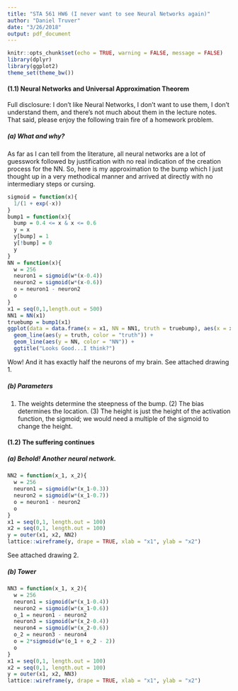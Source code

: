 ```yaml
---
title: "STA 561 HW6 (I never want to see Neural Networks again)"
author: "Daniel Truver"
date: "3/26/2018"
output: pdf_document
---
```


```r
knitr::opts_chunk$set(echo = TRUE, warning = FALSE, message = FALSE)
library(dplyr)
library(ggplot2)
theme_set(theme_bw())
```

#### (1.1) Neural Networks and Universal Approximation Theorem

Full disclosure: I don't like Neural Networks, I don't want to use them, I don't understand them, and there's not much about them in the lecture notes. That said, please enjoy the following train fire of a homework problem.

##### (a) What and why?

As far as I can tell from the literature, all neural networks are a lot of guesswork followed by justification with no real indication of the creation process for the NN. So, here is my approximation to the bump which I just thought up in a very methodical manner and arrived at directly with no intermediary steps or cursing.

```r
sigmoid = function(x){
  1/(1 + exp(-x))
}
bump1 = function(x){
  bump = 0.4 <= x & x <= 0.6
  y = x
  y[bump] = 1
  y[!bump] = 0
  y
}
NN = function(x){
  w = 256
  neuron1 = sigmoid(w*(x-0.4))
  neuron2 = sigmoid(w*(x-0.6))
  o = neuron1 - neuron2
  o
}
x1 = seq(0,1,length.out = 500)
NN1 = NN(x1)
truebump = bump1(x1)
ggplot(data = data.frame(x = x1, NN = NN1, truth = truebump), aes(x = x)) +
  geom_line(aes(y = truth, color = "truth")) +
  geom_line(aes(y = NN, color = "NN")) +
  ggtitle("Looks Good...I think?")
```

Wow! And it has exactly half the neurons of my brain. See attached drawing 1.

##### (b) Parameters

(1) The weights determine the steepness of the bump. (2) The bias determines the location. (3) The height is just the height of the activation function, the sigmoid; we would need a multiple of the sigmoid to change the height.

#### (1.2) The suffering continues

##### (a) Behold! Another neural network.

```r
NN2 = function(x_1, x_2){
  w = 256
  neuron1 = sigmoid(w*(x_1-0.3))
  neuron2 = sigmoid(w*(x_1-0.7))
  o = neuron1 - neuron2
  o
}
x1 = seq(0,1, length.out = 100)
x2 = seq(0,1, length.out = 100)
y = outer(x1, x2, NN2)
lattice::wireframe(y, drape = TRUE, xlab = "x1", ylab = "x2")
```

See attached drawing 2. 

##### (b) Tower

```r
NN3 = function(x_1, x_2){
  w = 256
  neuron1 = sigmoid(w*(x_1-0.4))
  neuron2 = sigmoid(w*(x_1-0.6))
  o_1 = neuron1 - neuron2
  neuron3 = sigmoid(w*(x_2-0.4))
  neuron4 = sigmoid(w*(x_2-0.6))
  o_2 = neuron3 - neuron4
  o = 2*sigmoid(w*(o_1 + o_2 - 2))
  o
}
x1 = seq(0,1, length.out = 100)
x2 = seq(0,1, length.out = 100)
y = outer(x1, x2, NN3)
lattice::wireframe(y, drape = TRUE, xlab = "x1", ylab = "x2")
```